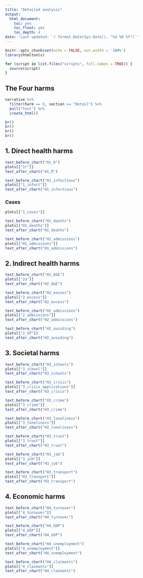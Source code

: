 ---
title: "Detailed analysis"
output:
  html_document:
    toc: yes
    toc_float: yes
    toc_depth: 4
date: 'Last updated: `r format.Date(Sys.Date(), "%d %B %Y")`'
---


```{r setup, include=FALSE}
knitr::opts_chunk$set(echo = FALSE, out.width = '100%')
library(htmltools)

for (script in list.files("scripts", full.names = TRUE)) {
  source(script)
}
```

## The Four harms

```{r}
narrative %>% 
  filter(harm == 0, section == "Detail") %>% 
  pull("text") %>%
  create_html()

br()
br()
br()
br()

```

## 1. Direct health harms

```{r}
text_before_chart("H1_R")
plots[["1r"]]
text_after_chart("H1_R")

```

```{r}
text_before_chart("H1_infectious")
plots[["1_infect"]]
text_after_chart("H1_infectious")

```


### Cases

```{r}
plots[["1_cases"]]
```

```{r}
text_before_chart("H1_deaths")
plots[["H1_deaths"]]
text_after_chart("H1_deaths")
```

```{r}
text_before_chart("H1_admissions")
plots[["H1_admissions"]]
text_after_chart("H1_admissions")
```

## 2. Indirect health harms

```{r}
text_before_chart("H2_A&E")
plots[["2a"]]
text_after_chart("H2_A&E")
```

```{r}
text_before_chart("H2_excess")
plots[["2_excess"]]
text_after_chart("H2_excess")
```

```{r}
text_before_chart("H2_admissions")
plots[["2_admissions"]]
text_after_chart("H2_admissions")
```

```{r}
text_before_chart("H2_avoiding")
plots[["2_GP"]]
text_after_chart("H2_avoiding")
```

## 3. Societal harms

```{r}
text_before_chart("H3_schools")
plots[["3_school"]]
text_after_chart("H3_schools")
```

```{r}
text_before_chart("H3_crisis")
plots[["3_crisis_applications"]]
text_after_chart("H3_crisis")
```

```{r}
text_before_chart("H3_crime")
plots[["3_crime"]]
text_after_chart("H3_crime")
```

```{r}
text_before_chart("H3_loneliness")
plots[["3_loneliness"]]
text_after_chart("H3_loneliness")
```

```{r}
text_before_chart("H3_trust")
plots[["3_trust"]]
text_after_chart("H3_trust")
```

```{r}
text_before_chart("H3_job")
plots[["3_job"]]
text_after_chart("H3_job")
```

```{r}
text_before_chart("H3_transport")
plots[["H3_transport"]]
text_after_chart("H3_transport")
```

## 4. Economic harms

```{r}
text_before_chart("H4_turnover")
plots[["4_turnover"]]
text_after_chart("H4_turnover")
```

```{r}
text_before_chart("H4_GDP")
plots[["4_GDP"]]
text_after_chart("H4_GDP")
```

```{r}
text_before_chart("H4_unemployment")
plots[["4_unemployment"]]
text_after_chart("H4_unemployment")
```

```{r}
text_before_chart("H4_claimants")
plots[["4_claimants"]]
text_after_chart("H4_claimants")
```